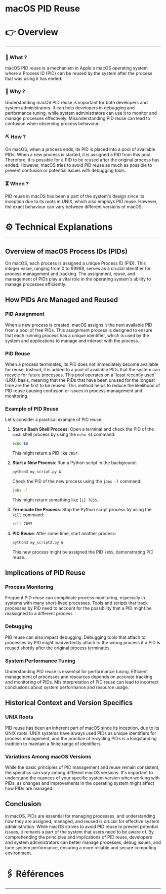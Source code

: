 # macOS PID Reuse


# 👉 Overview

---

### 👀 What ?

macOS PID reuse is a mechanism in Apple's macOS operating system where a Process ID (PID) can be reused by the system after the process that was using it has ended.


### 🧐 Why ?

Understanding macOS PID reuse is important for both developers and system administrators. It can help developers in debugging and performance tuning, while system administrators can use it to monitor and manage processes effectively. Misunderstanding PID reuse can lead to confusion when observing process behaviour.


### ⛏️ How ?

On macOS, when a process ends, its PID is placed into a pool of available PIDs. When a new process is started, it is assigned a PID from this pool. Therefore, it is possible for a PID to be reused after the original process has ended. However, macOS tries to avoid PID reuse as much as possible to prevent confusion or potential issues with debugging tools.


### ⏳ When ?

PID reuse in macOS has been a part of the system's design since its inception due to its roots in UNIX, which also employs PID reuse. However, the exact behaviour can vary between different versions of macOS.


# ⚙️ Technical Explanations

---

## Overview of macOS Process IDs (PIDs)

On macOS, each process is assigned a unique Process ID (PID). This integer value, ranging from 0 to 99999, serves as a crucial identifier for process management and tracking. The assignment, reuse, and management of PIDs play a vital role in the operating system's ability to manage processes efficiently.

## How PIDs Are Managed and Reused

### PID Assignment

When a new process is created, macOS assigns it the next available PID from a pool of free PIDs. This assignment process is designed to ensure that each running process has a unique identifier, which is used by the system and applications to manage and interact with the process.

### PID Reuse

When a process terminates, its PID does not immediately become available for reuse. Instead, it is added to a pool of available PIDs that the system can recycle for future processes. This pool operates on a 'least recently used' (LRU) basis, meaning that the PIDs that have been unused for the longest time are the first to be reused. This method helps to reduce the likelihood of PID reuse causing confusion or issues in process management and monitoring.

### Example of PID Reuse

Let's consider a practical example of PID reuse:

1. **Start a Bash Shell Process**: Open a terminal and check the PID of the `bash` shell process by using the `echo $$` command:
    
    ```bash
    echo $$
    
    ```
    
    This might return a PID like `7854`.
    
2. **Start a New Process**: Run a Python script in the background:
    
    ```bash
    python3 my_script.py &
    
    ```
    
    Check the PID of the new process using the `jobs -l` command:
    
    ```bash
    jobs -l
    
    ```
    
    This might return something like `[1] 7855`.
    
3. **Terminate the Process**: Stop the Python script process by using the `kill` command:
    
    ```bash
    kill 7855
    
    ```
    
4. **PID Reuse**: After some time, start another process:
    
    ```bash
    python3 my_script2.py &
    
    ```
    
    This new process might be assigned the PID `7855`, demonstrating PID reuse.
    

## Implications of PID Reuse

### Process Monitoring

Frequent PID reuse can complicate process monitoring, especially in systems with many short-lived processes. Tools and scripts that track processes by PID need to account for the possibility that a PID might be reassigned to a different process.

### Debugging

PID reuse can also impact debugging. Debugging tools that attach to processes by PID might inadvertently attach to the wrong process if a PID is reused shortly after the original process terminates.

### System Performance Tuning

Understanding PID reuse is essential for performance tuning. Efficient management of processes and resources depends on accurate tracking and monitoring of PIDs. Misinterpretation of PID reuse can lead to incorrect conclusions about system performance and resource usage.

## Historical Context and Version Specifics

### UNIX Roots

PID reuse has been an inherent part of macOS since its inception, due to its UNIX roots. UNIX systems have always used PIDs as unique identifiers for process management, and the practice of recycling PIDs is a longstanding tradition to maintain a finite range of identifiers.

### Variations Among macOS Versions

While the basic principles of PID management and reuse remain consistent, the specifics can vary among different macOS versions. It's important to understand the nuances of your specific system version when working with PIDs, as changes and improvements in the operating system might affect how PIDs are managed.

## Conclusion

In macOS, PIDs are essential for managing processes, and understanding how they are assigned, managed, and reused is crucial for effective system administration. While macOS strives to avoid PID reuse to prevent potential issues, it remains a part of the system that users need to be aware of. By comprehending the principles and implications of PID reuse, developers and system administrators can better manage processes, debug issues, and tune system performance, ensuring a more reliable and secure computing environment.

# 🖇️ Références

---